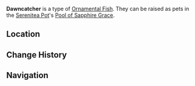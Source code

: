 {{About|the [[furnishing]]|the fish|Dawncatcher}}
{{Furnishing Infobox
|title          = Dawncatcher
|id             = 379005
|image          = Item Ornamental Dawncatcher.png
|category       = Ornamental Fish
|rarity         = 4
|adeptal_energy = 
|load           = 
|description    = A valuable Ornamental Fish that may be kept as a pet in the [[Pool of Sapphire Grace]].<br />{{Item Description|Dawncatcher}}
}}
'''Dawncatcher''' is a type of [[Ornamental Fish]]. They can be raised as pets in the [[Serenitea Pot]]'s [[Pool of Sapphire Grace]].

==Location==
{{transclude|Dawncatcher|Location}}

==Change History==
{{Change History|2.1}}

==Navigation==
{{Furnishing Navbox/Subsystems|fish pond}}